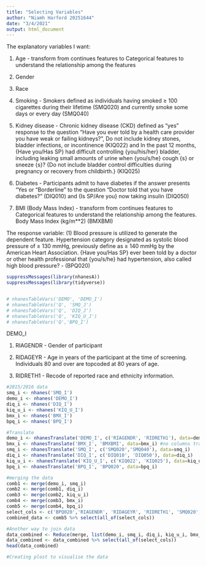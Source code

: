 ```yaml
---
title: "Selecting Variables"
author: "Niamh Harford 20251644"
date: "3/4/2021"
output: html_document
---
```


The explanatory variables I want:

(1) Age - transform from continues features to Categorical features to understand the relationship among the features

(2) Gender

(3) Race

(4) Smoking - Smokers defined as individuals having smoked ≥ 100 cigarettes during their lifetime (SMQ020) and currently smoke some days or every day (SMQ040) 

(5) Kidney disease - Chronic kidney disease (CKD) defined as “yes” response to the question “Have you ever told by a health care provider you have weak or failing kidneys?”, Do not include kidney stones, bladder infections, or incontinence (KIQ022) and In the past 12 months, {Have you/Has SP} had difficult controlling {you/his/her} bladder, including leaking small amounts of urine when {you/s/he} cough {s} or sneeze {s}? {Do not include bladder control difficulties during pregnancy or recovery from childbirth.} (KIQ025)

(6) Diabetes - Participants admit to have diabetes if the answer presents “Yes or “Borderline” to the question “Doctor told that you have diabetes?” (DIQ010) and {Is SP/Are you} now taking insulin (DIQ050)

(7) BMI (Body Mass Index) - transform from continues features to Categorical features to understand the relationship among the features. Body Mass Index (kg/m**2) (BMXBMI)

The response variable:
(1) Blood pressure is utilized to generate the dependent feature.
Hypertension category designated as systolic blood pressure of ≥ 130 mmHg, previously define as ≥ 140 mmHg by the American Heart Association. {Have you/Has SP} ever been told by a doctor or other health professional that {you/s/he} had hypertension, also called high blood pressure? - (BPQ020)

```r
suppressMessages(library(nhanesA))
suppressMessages(library(tidyverse))


# nhanesTableVars('DEMO', 'DEMO_I')
# nhanesTableVars('Q', 'SMQ_J') 
# nhanesTableVars('Q', 'DIQ_J')  
# nhanesTableVars('Q', 'KIQ_U_J') 
# nhanesTableVars('Q','BPQ_I')

```


DEMO_I

(1) RIAGENDR - Gender of participant

(2) RIDAGEYR - Age in years of the participant at the time of screening. Individuals 80 and over are topcoded at 80 years of age.


(3) RIDRETH1 - Recode of reported race and ethnicity information.

```r
#2015/2016 data
smq_i <- nhanes('SMQ_I') 
demo_i <- nhanes('DEMO_I')
diq_i <- nhanes('DIQ_I')
kiq_u_i <- nhanes('KIQ_U_I')
bmx_i <- nhanes('BMX_I')
bpq_i <- nhanes('BPQ_I')
```

```r
#Translate
demo_i <- nhanesTranslate('DEMO_I', c('RIAGENDR', 'RIDRETH1'), data=demo_i)
bmx_i <- nhanesTranslate('BMX_I', 'BMXBMI', data=bmx_i) #no columns translated
smq_i <- nhanesTranslate('SMQ_I', c('SMQ020','SMQ040'), data=smq_i)
diq_i <- nhanesTranslate('DIQ_I', c('DIQ010', 'DIQ050'), data=diq_i)
kiq_u_i <- nhanesTranslate('KIQ_U_I', c('KIQ022', 'KIQ025'), data=kiq_u_i)
bpq_i <- nhanesTranslate('BPQ_I', 'BPQ020', data=bpq_i)
```

```r
#merging the data
comb1 <- merge(demo_i, smq_i)
comb2 <- merge(comb1, diq_i)
comb3 <- merge(comb2, kiq_u_i)
comb4 <- merge(comb3, bmx_i)
comb5 <- merge(comb4, bpq_i)
select_cols <- c('BPQ020','RIAGENDR', 'RIDAGEYR', 'RIDRETH1', 'SMQ020','SMQ040', 'DIQ010', 'DIQ050', 'KIQ022', 'KIQ025', 'BMXBMI')
combined_data <- comb5 %>% select(all_of(select_cols))
```

```r
#Another way to join data
data_combined <- Reduce(merge, list(demo_i, smq_i, diq_i, kiq_u_i, bmx_i, bpq_i))
data_combined <- data_combined %>% select(all_of(select_cols))
head(data_combined)
```

```r
#Creating plost to visualise the data

```


